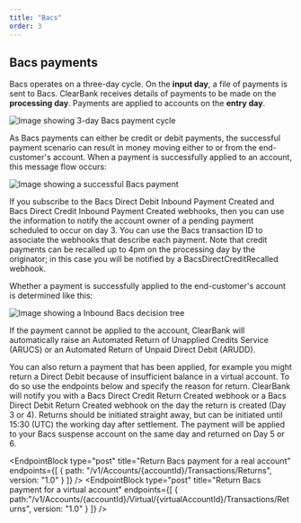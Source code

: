 ```yaml
---
title: "Bacs"
order: 3
---
```



## Bacs payments

Bacs operates on a three-day cycle. On the **input day**, a file of payments is sent to Bacs. ClearBank receives details of payments to be made on the **processing day**. Payments are applied to accounts on the **entry day**.

![Image showing 3-day Bacs payment cycle](/assets/images/BacsOverview-Days.svg "Bacs payment cycle")

As Bacs payments can either be credit or debit payments, the successful payment scenario can result in money moving either to or from the end-customer's account.
When a payment is successfully applied to an account, this message flow occurs:

![Image showing a successful Bacs payment](/assets/images/BacsOverview-PaymentSuccess.svg "Successful Bacs payment")

If you subscribe to the Bacs Direct Debit Inbound Payment Created and Bacs Direct Credit Inbound Payment Created webhooks, then you can use the information to notify the account owner of a pending payment scheduled to occur on day 3. You can use the Bacs transaction ID to associate the webhooks that describe each payment. Note that credit payments can be recalled up to 4pm on the processing day by the originator; in this case you will be notified by a BacsDirectCreditRecalled webhook.

Whether a payment is successfully applied to the end-customer's account is determined like this:

![Image showing a Inbound Bacs decision tree](/assets/images/BacsOverview-DecisionTree.svg "Inbound Bacs decision tree")

If the payment cannot be applied to the account, ClearBank will automatically raise an Automated Return of Unapplied Credits Service (ARUCS) or an Automated Return of Unpaid Direct Debit (ARUDD). 

You can also return a payment that has been applied, for example you might return a Direct Debit because of insufficient balance in a virtual account. To do so use the endpoints below and specify the reason for return. ClearBank will notify you with a Bacs Direct Credit Return Created webhook or a Bacs Direct Debit Return Created webhook on the day the return is created (Day 3 or 4). Returns should be initiated straight away, but can be initiated until 15:30 (UTC) the working day after settlement. The payment will be applied to your Bacs suspense account on the same day and returned on Day 5 or 6.

<EndpointBlock
  type="post"
  title="Return Bacs payment for a real account"
  endpoints={[
    {
      path: "/v1/Accounts/{accountId}/Transactions/Returns",
      version: "1.0"
    }
  ]}
/>
<EndpointBlock
  type="post"
  title="Return Bacs payment for a virtual account"
  endpoints={[
    {
      path:"/v1/Accounts/{accountId}/Virtual/{virtualAccountId}/Transactions/Returns",
      version: "1.0"
    }
  ]}
/>
